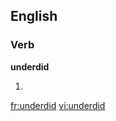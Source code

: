 ==English==

===Verb===
'''underdid'''

# {{en-simple past of|underdo}}

[[fr:underdid]]
[[vi:underdid]]